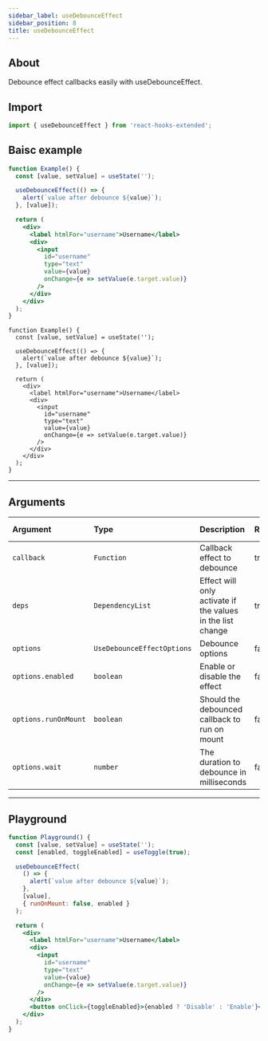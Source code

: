 ```yaml
---
sidebar_label: useDebounceEffect
sidebar_position: 8
title: useDebounceEffect
---
```



## About

Debounce effect callbacks easily with useDebounceEffect.

## Import

```javascript
import { useDebounceEffect } from 'react-hooks-extended';
```

## Baisc example

<Tabs groupId="lng">
  <TabItem value="javascript" label="JavaScript">

```jsx
function Example() {
  const [value, setValue] = useState('');

  useDebounceEffect(() => {
    alert(`value after debounce ${value}`);
  }, [value]);

  return (
    <div>
      <label htmlFor="username">Username</label>
      <div>
        <input
          id="username"
          type="text"
          value={value}
          onChange={e => setValue(e.target.value)}
        />
      </div>
    </div>
  );
}
```

  </TabItem>
  <TabItem value="typescript" label="TypeScript">

```tsx
function Example() {
  const [value, setValue] = useState('');

  useDebounceEffect(() => {
    alert(`value after debounce ${value}`);
  }, [value]);

  return (
    <div>
      <label htmlFor="username">Username</label>
      <div>
        <input
          id="username"
          type="text"
          value={value}
          onChange={e => setValue(e.target.value)}
        />
      </div>
    </div>
  );
}
```

  </TabItem>

</Tabs>

---

## Arguments

| Argument             | Type                       | Description                                                | Required | Default value |
| :------------------- | :------------------------- | :--------------------------------------------------------- | :------- | :------------ |
| `callback`           | `Function`                 | Callback effect to debounce                                | true     |               |
| `deps`               | `DependencyList`           | Effect will only activate if the values in the list change | true     |               |
| `options`            | `UseDebounceEffectOptions` | Debounce options                                           | false    |               |
| `options.enabled`    | `boolean`                  | Enable or disable the effect                               | false    | `true`        |
| `options.runOnMount` | `boolean`                  | Should the debounced callback to run on mount              | false    | `true`        |
| `options.wait`       | `number`                   | The duration to debounce in milliseconds                   | false    | `1000`        |

---

## Playground

```jsx live
function Playground() {
  const [value, setValue] = useState('');
  const [enabled, toggleEnabled] = useToggle(true);

  useDebounceEffect(
    () => {
      alert(`value after debounce ${value}`);
    },
    [value],
    { runOnMount: false, enabled }
  );

  return (
    <div>
      <label htmlFor="username">Username</label>
      <div>
        <input
          id="username"
          type="text"
          value={value}
          onChange={e => setValue(e.target.value)}
        />
      </div>
      <button onClick={toggleEnabled}>{enabled ? 'Disable' : 'Enable'}</button>
    </div>
  );
}
```
